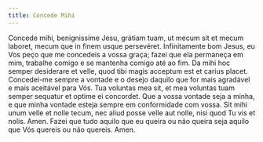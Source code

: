 ```yaml
---
title: Concede Mihi
---
```


<div class="side-by-side not-content">
  <span class="text-justify">
    Concede mihi, benignissime Jesu, grátiam tuam, ut mecum sit et mecum
    laboret, mecum que in finem usque persevéret.
  </span>
  <span class="text-justify">
    Infinitamente bom Jesus, eu Vos peço que me concedeis a vossa graça; fazei
    que ela permaneça em mim, trabalhe comigo e se mantenha comigo até ao fim.
  </span>
  <span class="text-justify">
    Da mihi hoc semper desiderare et velle, quod tibi magis acceptum est et
    carius placet.
  </span>
  <span class="text-justify">
    Concedei-me sempre a vontade e o desejo daquilo que for mais agradável e
    mais aceitável para Vós.
  </span>
  <span class="text-justify">
    Tua voluntas mea sit, et mea voluntas tuam semper sequatur et optime ei
    concordet.
  </span>
  <span class="text-justify">
    Que a vossa vontade seja a minha, e que minha vontade esteja sempre em
    conformidade com vossa.
  </span>
  <span class="text-justify">
    Sit mihi unum velle et nolle tecum, nec aliud posse velle aut nolle, nisi
    quod Tu vis et nolis. Amen.
  </span>
  <span class="text-justify">
    Fazei que tudo aquilo que eu queira ou não queira seja aquilo que Vós
    quereis ou não quereis. Amen.
  </span>
</div>

